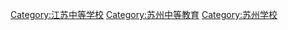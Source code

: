 [[Category:江苏中等学校|Category:江苏中等学校]]
[[Category:苏州中等教育|Category:苏州中等教育]]
[[Category:苏州学校|Category:苏州学校]]